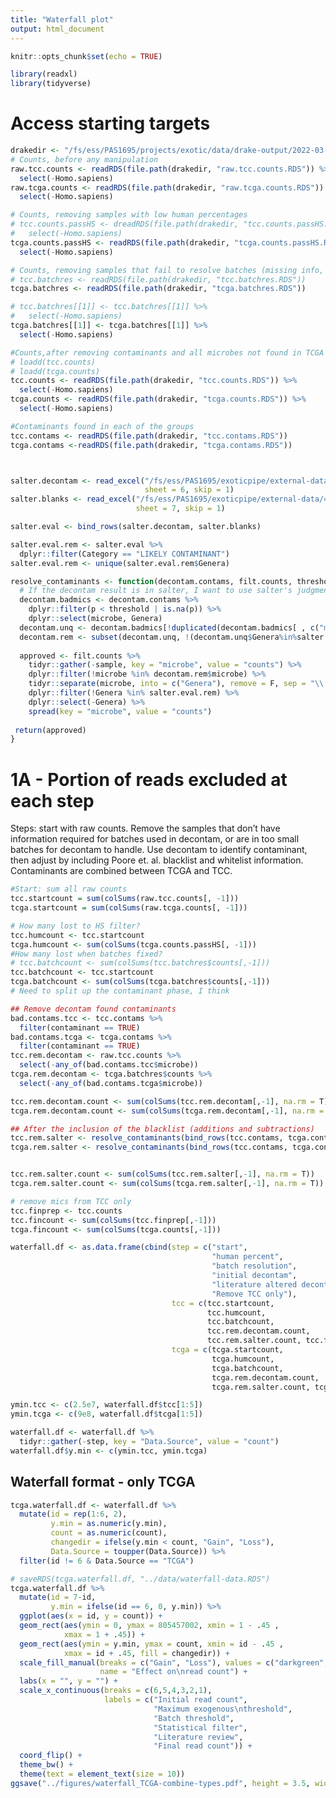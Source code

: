 ```yaml
---
title: "Waterfall plot"
output: html_document
---
```


```r
knitr::opts_chunk$set(echo = TRUE)

library(readxl)
library(tidyverse)
```

# Access starting targets

```r
drakedir <- "/fs/ess/PAS1695/projects/exotic/data/drake-output/2022-03-08/"
# Counts, before any manipulation
raw.tcc.counts <- readRDS(file.path(drakedir, "raw.tcc.counts.RDS")) %>%
  select(-Homo.sapiens)
raw.tcga.counts <- readRDS(file.path(drakedir, "raw.tcga.counts.RDS")) %>%
  select(-Homo.sapiens)

# Counts, removing samples with low human percentages
# tcc.counts.passHS <- dreadRDS(file.path(drakedir, "tcc.counts.passHS.RDS"))  %>%
#   select(-Homo.sapiens)
tcga.counts.passHS <- readRDS(file.path(drakedir, "tcga.counts.passHS.RDS"))  %>%
  select(-Homo.sapiens)

# Counts, removing samples that fail to resolve batches (missing info, etc.)
# tcc.batchres <- readRDS(file.path(drakedir, "tcc.batchres.RDS"))
tcga.batchres <- readRDS(file.path(drakedir, "tcga.batchres.RDS"))

# tcc.batchres[[1]] <- tcc.batchres[[1]] %>%
#   select(-Homo.sapiens)
tcga.batchres[[1]] <- tcga.batchres[[1]] %>%
  select(-Homo.sapiens)

#Counts,after removing contaminants and all microbes not found in TCGA
# loadd(tcc.counts)
# loadd(tcga.counts)
tcc.counts <- readRDS(file.path(drakedir, "tcc.counts.RDS")) %>%
  select(-Homo.sapiens)
tcga.counts <- readRDS(file.path(drakedir, "tcga.counts.RDS")) %>%
  select(-Homo.sapiens)

#Contaminants found in each of the groups
tcc.contams <- readRDS(file.path(drakedir, "tcc.contams.RDS"))
tcga.contams <-readRDS(file.path(drakedir, "tcga.contams.RDS"))



salter.decontam <- read_excel("/fs/ess/PAS1695/exoticpipe/external-data/41586_2020_2095_MOESM2_ESM.xlsx",
                              sheet = 6, skip = 1)
salter.blanks <- read_excel("/fs/ess/PAS1695/exoticpipe/external-data/41586_2020_2095_MOESM2_ESM.xlsx", 
                            sheet = 7, skip = 1)

salter.eval <- bind_rows(salter.decontam, salter.blanks)

salter.eval.rem <- salter.eval %>%
  dplyr::filter(Category == "LIKELY CONTAMINANT")
salter.eval.rem <- unique(salter.eval.rem$Genera) 

```

```r
resolve_contaminants <- function(decontam.contams, filt.counts, threshold){
  # If the decontam result is in salter, I want to use salter's judgment,otherwise the contaminant is removed
  decontam.badmics <- decontam.contams %>%
    dplyr::filter(p < threshold | is.na(p)) %>%
    dplyr::select(microbe, Genera)
  decontam.unq <- decontam.badmics[!duplicated(decontam.badmics[ , c("microbe", "Genera")]),]
  decontam.rem <- subset(decontam.unq, !(decontam.unq$Genera%in%salter.eval$Genera))
  
  approved <- filt.counts %>%
    tidyr::gather(-sample, key = "microbe", value = "counts") %>%
    dplyr::filter(!microbe %in% decontam.rem$microbe) %>%
    tidyr::separate(microbe, into = c("Genera"), remove = F, sep = "\\.") %>%
    dplyr::filter(!Genera %in% salter.eval.rem) %>%
    dplyr::select(-Genera) %>%
    spread(key = "microbe", value = "counts")
  
 return(approved) 
}
```

# 1A - Portion of reads excluded at each step

Steps: start with raw counts. Remove the samples that don't have information required for batches used in decontam, or are in too small batches for decontam to handle. Use decontam to identify contaminant, then adjust by including Poore et. al. blacklist and whitelist information. Contaminants are combined between TCGA and TCC.
```r
#Start: sum all raw counts
tcc.startcount = sum(colSums(raw.tcc.counts[, -1]))
tcga.startcount = sum(colSums(raw.tcga.counts[, -1]))

# How many lost to HS filter?
tcc.humcount <- tcc.startcount
tcga.humcount <- sum(colSums(tcga.counts.passHS[, -1]))
#How many lost when batches fixed?
# tcc.batchcount <- sum(colSums(tcc.batchres$counts[,-1]))
tcc.batchcount <- tcc.startcount
tcga.batchcount <- sum(colSums(tcga.batchres$counts[,-1]))
# Need to split up the contaminant phase, I think

## Remove decontam found contaminants
bad.contams.tcc <- tcc.contams %>%
  filter(contaminant == TRUE)
bad.contams.tcga <- tcga.contams %>%
  filter(contaminant == TRUE)
tcc.rem.decontam <- raw.tcc.counts %>%
  select(-any_of(bad.contams.tcc$microbe))
tcga.rem.decontam <- tcga.batchres$counts %>%
  select(-any_of(bad.contams.tcga$microbe))

tcc.rem.decontam.count <- sum(colSums(tcc.rem.decontam[,-1], na.rm = T))
tcga.rem.decontam.count <- sum(colSums(tcga.rem.decontam[,-1], na.rm = T))

## After the inclusion of the blacklist (additions and subtractions)
tcc.rem.salter <- resolve_contaminants(bind_rows(tcc.contams, tcga.contams), raw.tcc.counts, 0.1)
tcga.rem.salter <- resolve_contaminants(bind_rows(tcc.contams, tcga.contams), tcga.batchres$counts, 0.1)


tcc.rem.salter.count <- sum(colSums(tcc.rem.salter[,-1], na.rm = T))
tcga.rem.salter.count <- sum(colSums(tcga.rem.salter[,-1], na.rm = T))

# remove mics from TCC only
tcc.finprep <- tcc.counts
tcc.fincount <- sum(colSums(tcc.finprep[,-1]))
tcga.fincount <- sum(colSums(tcga.counts[,-1]))
```

```r
waterfall.df <- as.data.frame(cbind(step = c("start",
                                             "human percent",
                                             "batch resolution",
                                             "initial decontam",
                                             "literature altered decontam", 
                                             "Remove TCC only"),
                                    tcc = c(tcc.startcount,
                                            tcc.humcount,
                                            tcc.batchcount,
                                            tcc.rem.decontam.count,
                                            tcc.rem.salter.count, tcc.fincount),
                                    tcga = c(tcga.startcount,
                                             tcga.humcount,
                                             tcga.batchcount,
                                             tcga.rem.decontam.count,
                                             tcga.rem.salter.count, tcga.fincount)))

ymin.tcc <- c(2.5e7, waterfall.df$tcc[1:5])
ymin.tcga <- c(9e8, waterfall.df$tcga[1:5])

waterfall.df <- waterfall.df %>%
  tidyr::gather(-step, key = "Data.Source", value = "count")
waterfall.df$y.min <- c(ymin.tcc, ymin.tcga)
```


## Waterfall format - only TCGA

```r
tcga.waterfall.df <- waterfall.df %>%
  mutate(id = rep(1:6, 2),
         y.min = as.numeric(y.min),
         count = as.numeric(count),
         changedir = ifelse(y.min < count, "Gain", "Loss"),
         Data.Source = toupper(Data.Source)) %>%
  filter(id != 6 & Data.Source == "TCGA")
```

```r
# saveRDS(tcga.waterfall.df, "../data/waterfall-data.RDS")
tcga.waterfall.df %>%
  mutate(id = 7-id,
         y.min = ifelse(id == 6, 0, y.min)) %>%
  ggplot(aes(x = id, y = count)) +
  geom_rect(aes(ymin = 0, ymax = 805457002, xmin = 1 - .45 ,
            xmax = 1 + .45)) +
  geom_rect(aes(ymin = y.min, ymax = count, xmin = id - .45 ,
            xmax = id + .45, fill = changedir)) +
  scale_fill_manual(breaks = c("Gain", "Loss"), values = c("darkgreen", "darkred"), 
                    name = "Effect on\nread count") +
  labs(x = "", y = "") +
  scale_x_continuous(breaks = c(6,5,4,3,2,1), 
                     labels = c("Initial read count",
                                "Maximum exogenous\nthreshold",
                                "Batch threshold",
                                "Statistical filter",
                                "Literature review",
                                "Final read count")) +
  coord_flip() +
  theme_bw() +
  theme(text = element_text(size = 10))
ggsave("../figures/waterfall_TCGA-combine-types.pdf", height = 3.5, width = 5)
```

